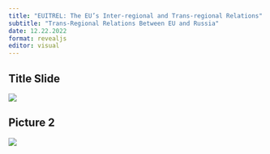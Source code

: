 ```yaml
---
title: "EUITREL: The EU’s Inter-regional and Trans-regional Relations"
subtitle: "Trans-Regional Relations Between EU and Russia"
date: 12.22.2022
format: revealjs
editor: visual
---
```


## Title Slide

![](/lecture/images/Emre%20Erşen%202022%20Autumn/Emre%20Erşen%202022%20Autumn.png)

## Picture 2

![](/lecture/images/Emre%20Erşen%202022%20Autumn/WhatsApp%20Image%202023-12-10%20at%201.00.20%20AM.jpeg)
